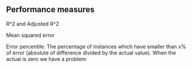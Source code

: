 ## Performance measures

R^2 and Adjusted R^2

Mean squared error

Error percentile: The percentage of instances which have smaller than x% of error (absolute of difference divided by the actual value). When the actual is zero we have a problem
